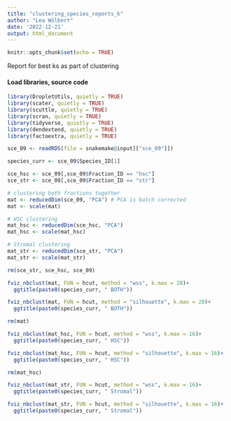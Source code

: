 ```yaml
---
title: "clustering_species_reports_k"
author: "Lea Wölbert"
date: '2022-12-21'
output: html_document
---
```


```r
knitr::opts_chunk$set(echo = TRUE)
```

Report for best ks as part of clustering 

#### Load libraries, source code 

```r
library(DropletUtils, quietly = TRUE) 
library(scater, quietly = TRUE) 
library(scuttle, quietly = TRUE) 
library(scran, quietly = TRUE) 
library(tidyverse, quietly = TRUE) 
library(dendextend, quietly = TRUE) 
library(factoextra, quietly = TRUE) 
```

```r
sce_09 <- readRDS(file = snakemake@input[["sce_09"]])

species_curr <- sce_09$Species_ID[1]
```

```r

sce_hsc <- sce_09[,sce_09$Fraction_ID == "hsc"]
sce_str <- sce_09[,sce_09$Fraction_ID == "str"]

# clustering both fractions together
mat <- reducedDim(sce_09, "PCA") # PCA is batch corrected
mat <- scale(mat)

# HSC clustering
mat_hsc <- reducedDim(sce_hsc, "PCA") 
mat_hsc <- scale(mat_hsc)

# Stromal clustering
mat_str <- reducedDim(sce_str, "PCA")
mat_str <- scale(mat_str)

rm(sce_str, sce_hsc, sce_09)
```

```r

fviz_nbclust(mat, FUN = hcut, method = "wss", k.max = 28)+
  ggtitle(paste0(species_curr, " BOTH"))

fviz_nbclust(mat, FUN = hcut, method = "silhouette", k.max = 28)+
  ggtitle(paste0(species_curr, " BOTH"))

rm(mat)
```

```r

fviz_nbclust(mat_hsc, FUN = hcut, method = "wss", k.max = 16)+
  ggtitle(paste0(species_curr, " HSC"))

fviz_nbclust(mat_hsc, FUN = hcut, method = "silhouette", k.max = 16)+
  ggtitle(paste0(species_curr, " HSC"))

rm(mat_hsc)
```

```r

fviz_nbclust(mat_str, FUN = hcut, method = "wss", k.max = 16)+
  ggtitle(paste0(species_curr, " Stromal"))

fviz_nbclust(mat_str, FUN = hcut, method = "silhouette", k.max = 16)+
  ggtitle(paste0(species_curr, " Stromal"))

```
